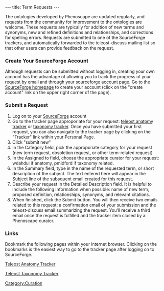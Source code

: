 ---
title: Term Requests
---

The ontologies developed by Phenoscape are updated regularly, and requests from the community for improvement to the ontologies are welcome.  These requests are typically for addition of new terms and synonyms, new and refined definitions and relationships, and corrections for spelling errors. Requests are submitted to one of the SourceForge trackers, and automatically forwarded to the teleost-discuss mailing list so that other users can provide feedback on the request.

===Create Your SourceForge Account===
Although requests can be submitted without logging in, creating your own account has the advantage of allowing you to track the progress of your request by email and through your sourceforge account page. Go to the [http://sourceforge.net/ SourceForge homepage] to create your account (click on the "create account" link on the upper right corner of the page).

===Submit a Request===
# Log on to your [http://sourceforge.net/ SourceForge] account
# Go to the tracker page approporiate for your request: [http://sourceforge.net/tracker/?group_id=76834&atid=994764 teleost anatomy tracker] or [http://sourceforge.net/tracker/?atid=1046550&group_id=76834&func=browse taxonomy tracker]. Once you have submitted your first request, you can also navigate to the tracker page by clicking on the "Tracker" link within your Personal Page.
# Click "submit new"
# In the Category field, pick the approporiate category for your request (new term request, obsoletion request, or other term-related request)
#  In the Assigned to field, choose the appropriate curator for your request: wdahdul if anatomy, pmidford if taxonomy related.
#  In the Summary field, type in the name of the requested term, or short description of the subject.  The text entered here will appear in the Subject line of the subsquent email created for this request.
#  Describe your request in the Detailed Description field.  It is helpful to include the following information when possible:  name of new term, proposed definition, relationships, synonyms, and relevant citations.
# When finished, click the Submit button.  You will then receive two emails related to this request: a confirmation email of your submission and the teleost-discuss email summarizing the request. You'll receive a third email once the request is fulfilled and the tracker item closed by a Phenoscape curator.

===Links===
Bookmark the following pages within your internet browser.  Clicking on the bookmarks is the easiest way to go to the tracker page after logging on to SourceForge.

[http://sourceforge.net/tracker/?group_id=76834&atid=994764 Teleost Anatomy Tracker] 

[http://sourceforge.net/tracker/?atid=1046550&group_id=76834&func=browse Teleost Taxonomy Tracker]

[[Category:Curation]]